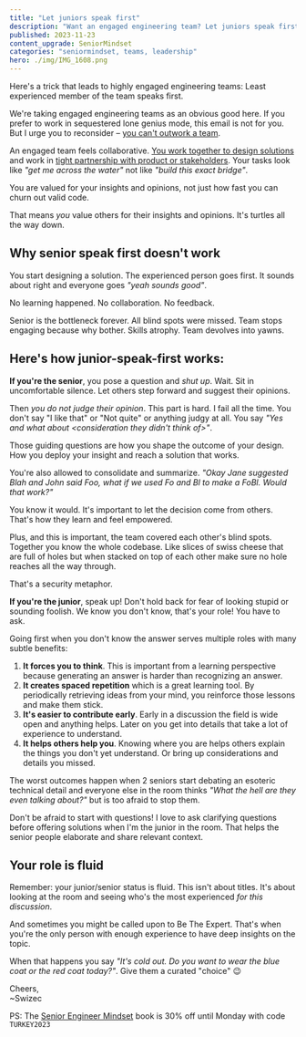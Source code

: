 ```yaml
---
title: "Let juniors speak first" 
description: "Want an engaged engineering team? Let juniors speak first." 
published: 2023-11-23
content_upgrade: SeniorMindset
categories: "seniormindset, teams, leadership"
hero: ./img/IMG_1608.png
---
```


Here's a trick that leads to highly engaged engineering teams: Least experienced member of the team speaks first.

We're taking engaged engineering teams as an obvious good here. If you prefer to work in sequestered lone genius mode, this email is not for you. But I urge you to reconsider – [you can't outwork a team](https://swizec.com/blog/whats-more-productive-a-team-or-a-talented-soloist/).

An engaged team feels collaborative. [You work together to design solutions](https://swizec.com/blog/reader-question-what-do-collaborative-teams-look-like/) and work in [tight partnership with product or stakeholders](https://swizec.com/blog/working-with-product/). Your tasks look like *"get me across the water"* not like *"build this exact bridge"*.

You are valued for your insights and opinions, not just how fast you can churn out valid code.

That means *you* value others for their insights and opinions. It's turtles all the way down.

## Why senior speak first doesn't work

You start designing a solution. The experienced person goes first. It sounds about right and everyone goes *"yeah sounds good"*.

No learning happened. No collaboration. No feedback.

Senior is the bottleneck forever. All blind spots were missed. Team stops engaging because why bother. Skills atrophy. Team devolves into yawns.

## Here's how junior-speak-first works:

‌**If you're the senior**, you pose a question and *shut up*. Wait. Sit in uncomfortable silence. Let others step forward and suggest their opinions.

Then *you do not judge their opinion*. This part is hard. I fail all the time. You don't say "I like that" or "Not quite" or anything judgy at all. You say *"Yes and what about &lt;consideration they didn't think of>"*.

Those guiding questions are how you shape the outcome of your design. How you deploy your insight and reach a solution that works.

You're also allowed to consolidate and summarize. *"Okay Jane suggested Blah and John said Foo, what if we used Fo and Bl to make a FoBl. Would that work?"*

You know it would. It's important to let the decision come from others. That's how they learn and feel empowered.

Plus, and this is important, the team covered each other's blind spots. Together you know the whole codebase. Like slices of swiss cheese that are full of holes but when stacked on top of each other make sure no hole reaches all the way through.

That's a security metaphor.

**If you're the junior**, speak up! Don't hold back for fear of looking stupid or sounding foolish. We know you don't know, that's your role! You have to ask.

Going first when you don't know the answer serves multiple roles with many subtle benefits:

1. **It forces you to think**. This is important from a learning perspective because generating an answer is harder than recognizing an answer.
2. **It creates spaced repetition** which is a great learning tool. By periodically retrieving ideas from your mind, you reinforce those lessons and make them stick.
3. **It's easier to contribute early**. Early in a discussion the field is wide open and anything helps. Later on you get into details that take a lot of experience to understand.
4. **It helps others help you**. Knowing where you are helps others explain the things you don't yet understand. Or bring up considerations and details you missed.

The worst outcomes happen when 2 seniors start debating an esoteric technical detail and everyone else in the room thinks *"What the hell are they even talking about?"* but is too afraid to stop them.

Don't be afraid to start with questions! I love to ask clarifying questions before offering solutions when I'm the junior in the room. That helps the senior people elaborate and share relevant context.

## Your role is fluid

Remember: your junior/senior status is fluid. This isn't about titles. It's about looking at the room and seeing who's the most experienced *for this discussion*.

And sometimes you might be called upon to Be The Expert. That's when you're the only person with enough experience to have deep insights on the topic.

When that happens you say *"It's cold out. Do you want to wear the blue coat or the red coat today?"*. Give them a curated "choice" 😉

Cheers,<br/>
~Swizec

PS: The [Senior Engineer Mindset](https://store.swizec.com/checkout/buy/c2b0c3ce-6d23-4d01-b4f2-bb01f600e72f?checkout[discount_code]=TURKEY2023) book is 30% off until Monday with code `TURKEY2023`
